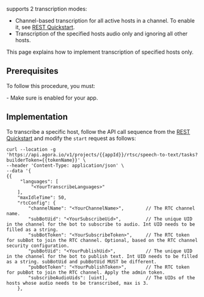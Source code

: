 

<Vpd k="NAME"/> supports 2 transcription modes:

- Channel-based transcription for all active hosts in a channel. To enable it, see [REST Quickstart](../get-started/quickstart).
- Transcription of the specified hosts audio only and ignoring all other hosts.

This page explains how to implement transcription of specified hosts only.

## Prerequisites

To follow this procedure, you must:

<Prerequisites />
- Make sure <Vpd k="NAME"/> is enabled for your app.

## Implementation

To transcribe a specific host, follow the API call sequence from the [REST Quickstart](../get-started/quickstart) and modify the `start` request as follows:

```shell
curl --location -g 'https://api.agora.io/v1/projects/{{appId}}/rtsc/speech-to-text/tasks?builderToken={{tokenName}}' \
--header 'Content-Type: application/json' \
--data '{
{{
     "languages": [
         "<YourTranscribeLanguages>"
    ],
    "maxIdleTime": 50,
    "rtcConfig": {
        "channelName": "<YourChannelName>",        // The RTC channel name.
        "subBotUid": "<YourSubscribeUid>",         // The unique UID in the channel for the bot to subscribe to audio. Int UID needs to be filled as a string.
        "subBotToken": "<YourSubscribeToken>",     // The RTC token for subBot to join the RTC channel. Optional, based on the RTC channel security configuration.
        "pubBotUid": "<YourPublishUid>",           // The unique UID in the channel for the bot to publish text. Int UID needs to be filled as a string. subBotUid and pubBotUid MUST be different.
        "pubBotToken": "<YourPublishToken>",       // The RTC token for pubBot to join the RTC channel. Apply the admin token.
        "subscribeAudioUids": [uint],              // The UIDs of the hosts whose audio needs to be transcribed, max is 3.
    },
```
